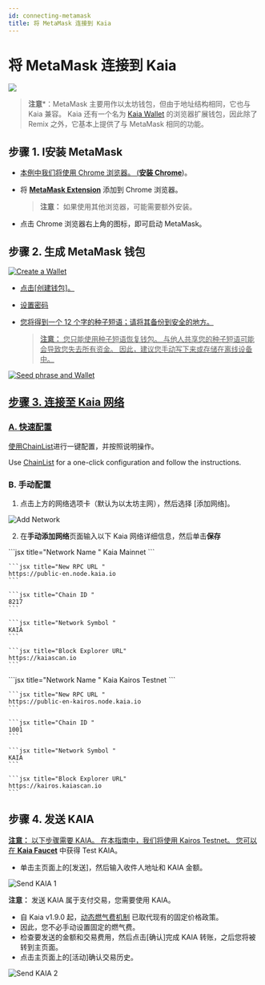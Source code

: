 ```yaml
---
id: connecting-metamask
title: 将 MetaMask 连接到 Kaia
---
```



# 将 MetaMask 连接到 Kaia

![](/img/banners/kaia-metamask.png)

> **注意**\*：MetaMask 主要用作以太坊钱包，但由于地址结构相同，它也与 Kaia 兼容。 Kaia 还有一个名为 [Kaia Wallet](../wallets/overview/kaia-wallet.md) 的浏览器扩展钱包，因此除了 Remix 之外，它基本上提供了与 MetaMask 相同的功能。

## 步骤 1. I安装 MetaMask <a href="#install-metamask" id="install-metamask" />

* 本例中我们将使用 Chrome 浏览器。 ([**安装 Chrome**](https://www.google.com/intl/en_us/chrome/))。
* 将 [**MetaMask Extension**](https://chrome.google.com/webstore/detail/metamask/nkbihfbeogaeaoehlefnkodbefgpgknn?hl=en) 添加到 Chrome 浏览器。

  > **注意：** 如果使用其他浏览器，可能需要额外安装。
* 点击 Chrome 浏览器右上角的图标，即可启动 MetaMask。

## 步骤 2. 生成 MetaMask 钱包<a href="#generate-a-metamask" id="generate-a-metamask" />

![Create a Wallet](/img/build/tutorials/new-to-metamask.png)

* 点击[创建钱包]。
* 设置密码
* 您将得到一个 12 个字的种子短语；请将其备份到安全的地方。

  > **注意：** 您只能使用种子短语恢复钱包。 与他人共享您的种子短语可能会导致您失去所有资金。 因此，建议您手动写下来或存储在离线设备中。

![Seed phrase and Wallet](/img/build/tutorials/metamask-secret-backup.png)

## 步骤 3. 连接至 Kaia 网络<a href="#connect-to-kaia-network" id="connect-to-kaia-network" />

### A. 快速配置

<Tabs>
  <TabItem value="kaia-mainnet" label="Kaia Mainnet">使用<a href="https://chainlist.org/chain/8217">ChainList</a>进行一键配置，并按照说明操作。</TabItem>

  <TabItem value="kairos-testnet" label="Kaia Kairos Testnet">Use <a href="https://chainlist.org/chain/1001">ChainList</a> for a one-click configuration and follow the instructions.</TabItem>
</Tabs>

### B. 手动配置

1. 点击上方的网络选项卡（默认为以太坊主网），然后选择 [添加网络]。

![Add Network](/img/build/tutorials/mm-network-btn.png)

2. 在**手动添加网络**页面输入以下 Kaia 网络详细信息，然后单击**保存**

<Tabs>
  <TabItem value="kaia-mainnet" label="Kaia Mainnet">
    ```jsx title="Network Name "
    Kaia Mainnet
    ```

    ```jsx title="New RPC URL "
    https://public-en.node.kaia.io
    ```

    ```jsx title="Chain ID "
    8217
    ```

    ```jsx title="Network Symbol "
    KAIA
    ```

    ```jsx title="Block Explorer URL"
    https://kaiascan.io
    ```
  </TabItem>

  <TabItem value="开罗测试网" label="Kaia Kairos Testnet">
    ```jsx title="Network Name "
    Kaia Kairos Testnet
    ```

    ```jsx title="New RPC URL "
    https://public-en-kairos.node.kaia.io
    ```

    ```jsx title="Chain ID "
    1001
    ```

    ```jsx title="Network Symbol "
    KAIA
    ```

    ```jsx title="Block Explorer URL"
    https://kairos.kaiascan.io
    ```
  </TabItem>
</Tabs>

## 步骤 4. 发送 KAIA<a href="#send-klay" id="send-klay" />

**注意：** 以下步骤需要 KAIA。 在本指南中，我们将使用 Kairos Testnet。 您可以在 [**Kaia Faucet**](https://faucet.kaia.io) 中获得 Test KAIA。

* 单击主页面上的[发送]，然后输入收件人地址和 KAIA 金额。

![Send KAIA 1](/img/build/tutorials/kairos-metamask-send.png)

**注意：** 发送 KAIA 属于支付交易，您需要使用 KAIA。

* 自 Kaia v1.9.0 起，[动态燃气费机制](https://medium.com/klaytn/dynamic-gas-fee-pricing-mechanism-1dac83d2689) 已取代现有的固定价格政策。
* 因此，您不必手动设置固定的燃气费。
* 检查要发送的金额和交易费用，然后点击[确认]完成 KAIA 转账，之后您将被转到主页面。
* 点击主页面上的[活动]确认交易历史。

![Send KAIA 2](/img/build/tutorials/kairos-metamask-send-ii.png)

